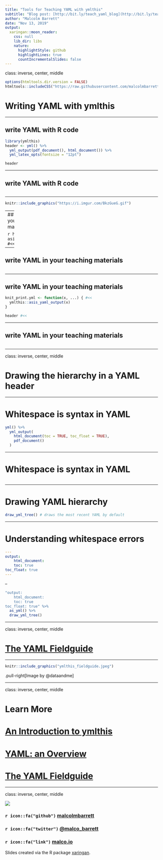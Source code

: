 ```yaml
---
title: "Tools for Teaching YAML with ymlthis"
subtitle: "Blog post: [http://bit.ly/teach_yaml_blog](http://bit.ly/teach_yaml_blog)"
author: "Malcolm Barrett"
date: "Nov 13, 2019"
output:
  xaringan::moon_reader:
    css: null
    lib_dir: libs
    nature:
      highlightStyle: github
      highlightLines: true
      countIncrementalSlides: false
---
```


class: inverse, center, middle

```r
options(htmltools.dir.version = FALSE)
htmltools::includeCSS("https://raw.githubusercontent.com/malcolmbarrett/kakashi/master/kakashi.css")
```

# **Writing YAML with ymlthis**

---

## write YAML with R code

```r
library(ymlthis)
header <- yml() %>% 
  yml_output(pdf_document(), html_document()) %>% 
  yml_latex_opts(fontsize = "12pt")

header
```

---

## write YAML with R code

```r
```

---

```r
knitr::include_graphics("https://i.imgur.com/BkzGueG.gif")
```

---
## write YAML in your teaching materials

```r
header %>% 
  asis_yaml_output() #<<
```

---

## write YAML in your teaching materials

```r
```

---

## write YAML in your teaching materials

```r
knit_print.yml <- function(x, ...) { #<<
  ymlthis::asis_yaml_output(x)
}

header #<<
```

---

## write YAML in your teaching materials

```r
```

---

class: inverse, center, middle

# **Drawing the hierarchy in a YAML header**

---

# Whitespace is syntax in YAML

```r
yml() %>% 
  yml_output(
    html_document(toc = TRUE, toc_float = TRUE),
    pdf_document()
  )
```

---

# Whitespace is syntax in YAML


```r
```

---

# Drawing YAML hierarchy

```r
draw_yml_tree() # draws the most recent YAML by default
```

---

# Understanding whitespace errors

```yaml
---
output:
    html_document:
    toc: true
toc_float: true
---
```

--


```r
"output:
    html_document:
    toc: true
toc_float: true" %>% 
  as_yml() %>% 
  draw_yml_tree()
```

---

class: inverse, center, middle

# **[The YAML Fieldguide](https://ymlthis.r-lib.org/articles/yaml-fieldguide.html)**

---

```r
knitr::include_graphics("ymlthis_fieldguide.jpeg")
```

.pull-right[Image by @dataandme]

---

class: inverse, center, middle

# Learn More

# [An Introduction to ymlthis](https://ymlthis.r-lib.org/articles/introduction-to-ymlthis.html)
# [YAML: an Overview](https://ymlthis.r-lib.org/articles/yaml-overview.html)
# [The YAML Fieldguide](https://ymlthis.r-lib.org/articles/yaml-fieldguide.html)

---

class: inverse, center, middle

![](https://media.giphy.com/media/3oz8xIsloV7zOmt81G/giphy.gif)

### `r icon::fa("github")` [malcolmbarrett](https://github.com/malcolmbarrett/)
### `r icon::fa("twitter")` [@malco_barrett](https://twitter.com/malco_barrett)
### `r icon::fa("link")` [malco.io](https://malco.io)

Slides created via the R package [xaringan](https://github.com/yihui/xaringan).
